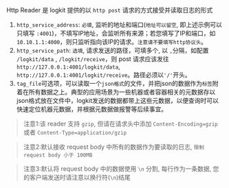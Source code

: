 Http Reader 是 logkit 提供的以 `http post` 请求的方式接受并读取日志的形式


1. `http_service_address`: `必填`, 监听的地址和端口(`地址可以留空`, 即上述示例可以只填写 `:4001`)，不填写IP地址，会监听所有来源；若您填写了IP和端口，如 `10.10.1.1:4000`，则只监听指向该IP的请求。`注意请不要填写http协议头`。
1. `http_service_path`: `选填`, 请求发送的路径，可填多个, 以 `,`分隔，如配置 `/logkit/data` , `/logkit/receive`，则 post 请求应该发往 `http://127.0.0.1:4001/logkit/data`, `http://127.0.0.1:4001/logkit/receive`。路径必须以`'/'`开头。
1. `tag_file`可选项，可以读取一个`json格式`的文件，并把json的数据作为`标签`附着在所有数据之上。典型的应用场景为一些机器或者容器相关的元数据存以json格式放在文件中，logkit发送的数据都带上这些元数据，以便查询时可以快速定位机器元数据，并根据元数据做报警等后续事宜。


> 注意1:该 reader 支持 `gzip`, 但请在请求头中添加 `Content-Encoding=gzip` 或者 `Content-Type=application/gzip`

> 注意2:默认接收 request body 中所有的数据作为要读取的日志, `限制 request body 小于 100MB`

> 注意3:默认将 request body 中的数据使用 `\n` 分割, 每行作为一条数据, 您的客户端发送时请注意以换行符(`\n`)结尾



